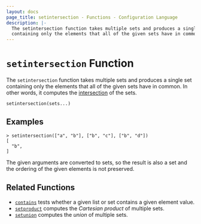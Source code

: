```yaml
---
layout: docs
page_title: setintersection - Functions - Configuration Language
description: |-
  The setintersection function takes multiple sets and produces a single set
  containing only the elements that all of the given sets have in common.
---
```


# `setintersection` Function

The `setintersection` function takes multiple sets and produces a single set
containing only the elements that all of the given sets have in common.
In other words, it computes the
[intersection](<https://en.wikipedia.org/wiki/Intersection_(set_theory)>) of the sets.

```hcl
setintersection(sets...)
```

## Examples

```shell-session
> setintersection(["a", "b"], ["b", "c"], ["b", "d"])
[
  "b",
]
```

The given arguments are converted to sets, so the result is also a set and
the ordering of the given elements is not preserved.

## Related Functions

- [`contains`](/nomad/docs/reference/hcl2/functions/collection/contains) tests whether a given list or set contains
  a given element value.
- [`setproduct`](/nomad/docs/reference/hcl2/functions/collection/setproduct) computes the _Cartesian product_ of multiple
  sets.
- [`setunion`](/nomad/docs/reference/hcl2/functions/collection/setunion) computes the _union_ of
  multiple sets.

